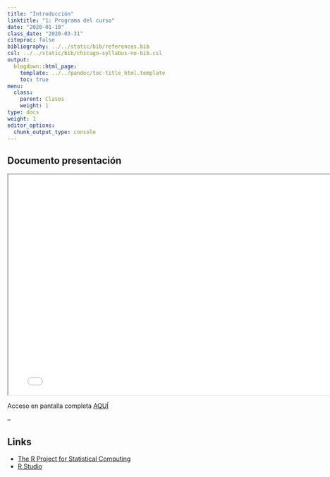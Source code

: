 ```yaml
---
title: "Introducción"
linktitle: "1: Programa del curso"
date: "2020-01-10"
class_date: "2020-03-31"
citeproc: false
bibliography: ../../static/bib/references.bib
csl: ../../static/bib/chicago-syllabus-no-bib.csl
output:
  blogdown::html_page:
    template: ../../pandoc/toc-title_html.template
    toc: true
menu:
  class:
    parent: Clases
    weight: 1
type: docs
weight: 1
editor_options:
  chunk_output_type: console
---
```


## Documento presentación

<iframe src=/slides/01-programa/01_csa_programa.html height="500" width="775">
</iframe>

Acceso en pantalla completa [AQUÍ](/slides/01-programa/01_csa_programa.html) 

--

## Links

- [The R Project for Statistical Computing](https://www.r-project.org/)
- [R Studio](https://www.rstudio.com)
